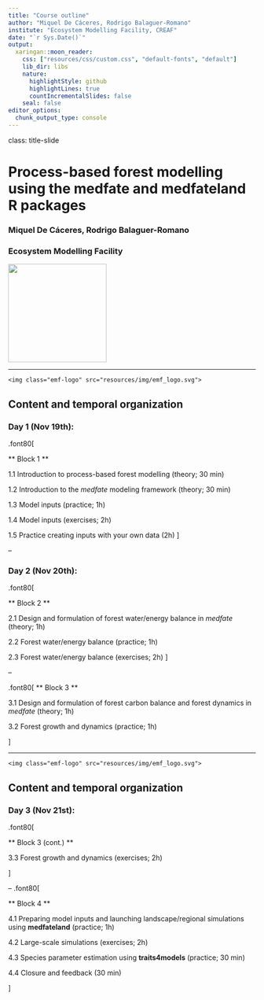 ```yaml
---
title: "Course outline"
author: "Miquel De Cáceres, Rodrigo Balaguer-Romano"
institute: "Ecosystem Modelling Facility, CREAF"
date: "`r Sys.Date()`"
output:
  xaringan::moon_reader:
    css: ["resources/css/custom.css", "default-fonts", "default"]
    lib_dir: libs
    nature:
      highlightStyle: github
      highlightLines: true
      countIncrementalSlides: false
    seal: false
editor_options: 
  chunk_output_type: console
---
```


class: title-slide

# Process-based forest modelling using the medfate and medfateland R packages

### Miquel De Cáceres, Rodrigo Balaguer-Romano

### Ecosystem Modelling Facility

<img class="logo-title" src="resources/img/emf_logo.svg" width=200>

---

<div class=my-header>
    <img class="emf-logo" src="resources/img/emf_logo.svg">
</div>

<div class=my-footer></div>


## Content and temporal organization

### Day 1 (Nov 19th): 
.font80[

** Block 1 **

1.1 Introduction to process-based forest modelling (theory; 30 min)

1.2 Introduction to the *medfate* modeling framework (theory; 30 min)

1.3 Model inputs (practice; 1h)

1.4 Model inputs (exercises; 2h)

1.5 Practice creating inputs with your own data (2h)
]

--

### Day 2 (Nov 20th):

.font80[

** Block 2 **

2.1 Design and formulation of forest water/energy balance in *medfate* (theory; 1h)

2.2 Forest water/energy balance (practice; 1h)

2.3 Forest water/energy balance (exercises; 2h)
]

--

.font80[
** Block 3 **

3.1 Design and formulation of forest carbon balance and forest dynamics in *medfate* (theory; 1h)

3.2 Forest growth and dynamics (practice; 1h)

]

---

<div class=my-header>
    <img class="emf-logo" src="resources/img/emf_logo.svg">
</div>

<div class=my-footer></div>

## Content and temporal organization

### Day 3 (Nov 21st):
.font80[

** Block 3 (cont.) **

3.3 Forest growth and dynamics (exercises; 2h)

]

--
.font80[

** Block 4 **

4.1 Preparing model inputs and launching landscape/regional simulations using **medfateland** (practice; 1h)

4.2 Large-scale simulations (exercises; 2h)

4.3 Species parameter estimation using **traits4models** (practice; 30 min)

4.4 Closure and feedback (30 min)

]

